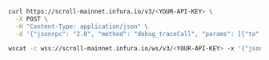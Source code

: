 
<Tabs>
  <TabItem value="curl" label="curl" default>

```bash
curl https://scroll-mainnet.infura.io/v3/<YOUR-API-KEY> \
  -X POST \
  -H "Content-Type: application/json" \
  -d '{"jsonrpc": "2.0", "method": "debug_traceCall", "params": [{"to": "0x6b175474e89094c44da98b954eedeac495271d0f", "data": "0x70a082310000000000000000000000006E0d01A76C3Cf4288372a29124A26D4353EE51BE"}, "latest", {"tracer": "callTracer"}], "id": 1}'
```

  </TabItem>
  <TabItem value="WSS" label="WSS" default>

```bash
wscat -c wss://scroll-mainnet.infura.io/ws/v3/<YOUR-API-KEY> -x '{"jsonrpc": "2.0", "method": "debug_traceCall", "params": [{"to": "0x6b175474e89094c44da98b954eedeac495271d0f", "data": "0x70a082310000000000000000000000006E0d01A76C3Cf4288372a29124A26D4353EE51BE"}, "latest", {"tracer": "callTracer"}], "id": 1}'
```

  </TabItem>
</Tabs>